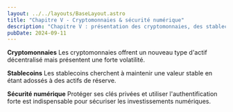 ```yaml
---
layout: ../../layouts/BaseLayout.astro
title: "Chapitre V - Cryptomonnaies & sécurité numérique"
description: "Chapitre V : présentation des cryptomonnaies, des stablecoins et de la sécurité numérique."
pubDate: 2024-09-11
---
```


**Cryptomonnaies**
Les cryptomonnaies offrent un nouveau type d'actif décentralisé mais présentent une forte volatilité.

**Stablecoins**
Les stablecoins cherchent à maintenir une valeur stable en étant adossés à des actifs de réserve.

**Sécurité numérique**
Protéger ses clés privées et utiliser l'authentification forte est indispensable pour sécuriser les investissements numériques.
